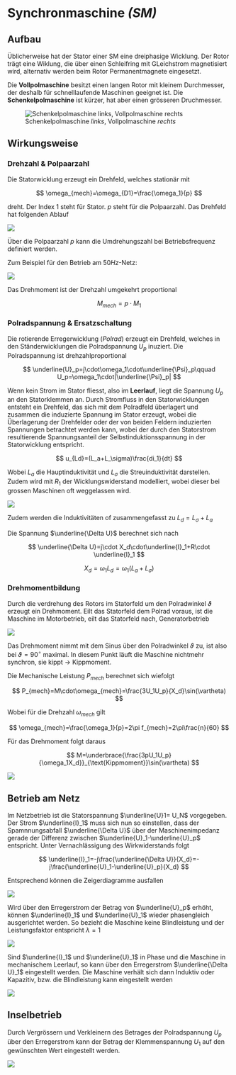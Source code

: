 # Synchronmaschine *(SM)*

## Aufbau

Üblicherweise hat der Stator einer SM eine dreiphasige Wicklung. Der Rotor trägt eine Wiklung, die über einen Schleifring mit GLeichstrom magnetisiert wird, alternativ werden beim Rotor Permanentmagnete eingesetzt.

Die **Vollpolmaschine** besitzt einen langen Rotor mit kleinem Durchmesser, der deshalb für schnelllaufende Maschinen geeignet ist. Die **Schenkelpolmaschine** ist kürzer, hat aber einen grösseren Druchmesser.

![Schenkelpolmaschine *links*, Vollpolmaschine *rechts*](images/paste-45.png)

## Wirkungsweise

### Drehzahl & Polpaarzahl

Die Statorwicklung erzeugt ein Drehfeld, welches stationär mit

$$
\omega_{mech}=\omega_{D1}=\frac{\omega_1}{p}
$$

dreht. Der Index $1$ steht für Stator. $p$ steht für die Polpaarzahl. Das Drehfeld hat folgenden Ablauf

![](images/paste-49.png)

Über die Polpaarzahl $p$ kann die Umdrehungszahl bei Betriebsfrequenz definiert werden.

Zum Beispiel für den Betrieb am $50Hz$-Netz:

![](images/paste-48.png)

Das Drehmoment ist der Drehzahl umgekehrt proportional

$$
M_{mech}=p\cdot M_{1}
$$

### Polradspannung & Ersatzschaltung

Die rotierende Erregerwicklung (*Polrad*) erzeugt ein Drehfeld, welches in den Ständerwicklungen die Polradspannung $U_p$ inuziert. Die Polradspannung ist drehzahlproportional

$$
\underline{U}_p=j\cdot\omega_1\cdot\underline{\Psi}_p\qquad U_p=\omega_1\cdot|\underline{\Psi}_p|
$$

Wenn kein Strom im Stator fliesst, also im **Leerlauf**, liegt die Spannung $U_p$ an den Statorklemmen an. Durch Stromfluss in den Statorwicklungen entsteht ein Drehfeld, das sich mit dem Polradfeld überlagert und zusammen die induzierte Spannung im Stator erzeugt, wobei die Überlagerung der Drehfelder oder der von beiden Feldern induzierten Spannungen betrachtet werden kann, wobei der durch den Statorstrom resultierende Spannungsanteil der Selbstinduktionsspannung in der Statorwicklung entspricht.

$$
u_{Ld}=(L_a+L_\sigma)\frac{di_1}{dt}
$$

Wobei $L_a$ die Hauptinduktivität und $L_\sigma$ die Streuinduktivität darstellen. Zudem wird mit $R_1$ der Wicklungswiderstand modelliert, wobei dieser bei grossen Maschinen oft weggelassen wird.

![](images/paste-50.png)

Zudem werden die Induktivitäten of zusammengefasst zu $L_d=L_\sigma+L_a$

Die Spannung $\underline{\Delta U}$ berechnet sich nach

$$
\underline{\Delta U}=j\cdot X_d\cdot\underline{I}_1+R\cdot \underline{I}_1
$$

$$
X_d=\omega_1 L_d=\omega_1(L_a+L_\sigma)
$$

### Drehmomentbildung

Durch die verdrehung des Rotors im Statorfeld um den Polradwinkel $\vartheta$ erzeugt ein Drehmoment. Eilt das Statorfeld dem Polrad voraus, ist die Maschine im Motorbetrieb, eilt das Statorfeld nach, Generatorbetrieb

![](images/paste-51.png)

Das Drehmoment nimmt mit dem Sinus über den Polradwinkel $\vartheta$ zu, ist also bei $\vartheta = 90^\circ$ maximal. In diesem Punkt läuft die Maschine nichtmehr synchron, sie kippt $\rightarrow$ Kippmoment.

Die Mechanische Leistung $P_{mech}$ berechnet sich wiefolgt

$$
P_{mech}=M\cdot\omega_{mech}=\frac{3U_1U_p}{X_d}\sin(\vartheta)
$$

Wobei für die Drehzahl $\omega_{mech}$ gilt

$$
\omega_{mech}=\frac{\omega_1}{p}=2\pi f_{mech}=2\pi\frac{n}{60}
$$

Für das Drehmoment folgt daraus

$$
M=\underbrace{\frac{3pU_1U_p}{\omega_1X_d}}_{\text{Kippmoment}}\sin(\vartheta)
$$

![](images/paste-52.png)

## Betrieb am Netz

Im Netzbetrieb ist die Statorspannung $\underline{U}1= U_N$ vorgegeben. Der Strom $\underline{I}_1$ muss sich nun so einstellen, dass der Spamnnungsabfall $\underline{\Delta U}$ über der Maschinenimpedanz gerade der Differenz zwischen $\underline{U}_1-\underline{U}_p$ entspricht. Unter Vernachlässigung des Wirkwiderstands folgt

$$
\underline{I}_1=-j\frac{\underline{\Delta U}}{X_d}=-j\frac{\underline{U}_1-\underline{U}_p}{X_d}
$$

Entsprechend können die Zeigerdiagramme ausfallen

![](images/paste-46.png)

Wird über den Erregerstrom der Betrag von $\underline{U}_p$ erhöht, können $\underline{I}_1$ und $\underline{U}_1$ wieder phasengleich ausgerichtet werden. So bezieht die Maschine keine Blindleistung und der Leistungsfaktor entspricht $\lambda=1$

![](images/paste-47.png)

Sind $\underline{I}_1$ und $\underline{U}_1$ in Phase und die Maschine in mechanischem Leerlauf, so kann über den Erregerstrom $\underline{\Delta U}_1$ eingestellt werden. Die Maschine verhält sich dann Induktiv oder Kapazitiv, bzw. die Blindleistung kann eingestellt werden

![](images/paste-53.png)

## Inselbetrieb

Durch Vergrössern und Verkleinern des Betrages der Polradspannung $U_p$ über den Erregerstrom kann der Betrag der Klemmenspannung $U_1$ auf den gewünschten Wert eingestellt werden.

![](images/paste-54.png)